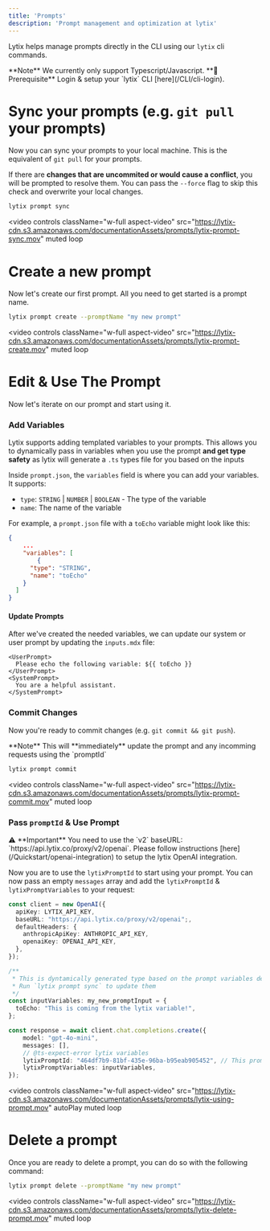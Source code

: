 ```yaml
---
title: 'Prompts'
description: 'Prompt management and optimization at lytix'
---
```



Lytix helps manage prompts directly in the CLI using our `lytix` cli commands. 

<Info>
  **Note** We currently only support Typescript/Javascript.
</Info>

<Info>
  **🚨 Prerequisite** Login & setup your `lytix` CLI [here](/CLI/cli-login).
</Info>

# Sync your prompts (e.g. `git pull` your prompts)

Now you can sync your prompts to your local machine. This is the equivalent of `git pull` for your prompts. 

If there are **changes that are uncommited or would cause a conflict**, you will be prompted to resolve them. You can pass the `--force` flag to skip this check and overwrite your local changes.

```bash
lytix prompt sync
```

<video
  controls
  className="w-full aspect-video"
  src="https://lytix-cdn.s3.amazonaws.com/documentationAssets/prompts/lytix-prompt-sync.mov"
  muted
  loop
></video>

# Create a new prompt

Now let's create our first prompt. All you need to get started is a prompt name.

```bash
lytix prompt create --promptName "my new prompt"
```

<video
  controls
  className="w-full aspect-video"
  src="https://lytix-cdn.s3.amazonaws.com/documentationAssets/prompts/lytix-prompt-create.mov"
  muted
  loop
></video>


# Edit & Use The Prompt

Now let's iterate on our prompt and start using it.

### Add Variables

Lytix supports adding templated variables to your prompts. This allows you to dynamically pass in variables when you use the prompt **and get type safety** as lytix will generate a `.ts` types file for you based on the inputs

Inside `prompt.json`, the `variables` field is where you can add your variables. It supports:

- `type`: `STRING` | `NUMBER` | `BOOLEAN` - The type of the variable
- `name`: The name of the variable 

For example, a `prompt.json` file with a `toEcho` variable might look like this:
```json
{
    ...
    "variables": [
        {
      "type": "STRING",
      "name": "toEcho"
    }
  ]
}
```

#### Update Prompts

After we've created the needed variables, we can update our system or user prompt by updating the `inputs.mdx` file: 

```mdx
<UserPrompt>
  Please echo the following variable: ${{ toEcho }}
</UserPrompt>
<SystemPrompt>
  You are a helpful assistant.
</SystemPrompt>
```

### Commit Changes

Now you're ready to commit changes (e.g. `git commit && git push`). 

<Note>
  **Note** This will **immediately** update the prompt and any incomming requests using the `promptId`
</Note>

```bash
lytix prompt commit
```

<video
  controls
  className="w-full aspect-video"
  src="https://lytix-cdn.s3.amazonaws.com/documentationAssets/prompts/lytix-prompt-commit.mov"
  muted
  loop
></video>

### Pass `promptId` & Use Prompt

<Note>
  ⚠️ **Important** You need to use the `v2` baseURL: `https://api.lytix.co/proxy/v2/openai`. Please follow instructions [here](/Quickstart/openai-integration) to setup the lytix OpenAI integration.
</Note>

Now you are to use the `lytixPromptId` to start using your prompt. You can now pass an empty `messages` array and add the `lytixPromptId` & `lytixPromptVariables` to your request:

```ts
const client = new OpenAI({
  apiKey: LYTIX_API_KEY,
  baseURL: "https://api.lytix.co/proxy/v2/openai";,
  defaultHeaders: {
    anthropicApiKey: ANTHROPIC_API_KEY,
    openaiKey: OPENAI_API_KEY,
  },
});

/**
 * This is dyntamically generated type based on the prompt variables defined in `prompt.json`. 
 * Run `lytix prompt sync` to update them
 */
const inputVariables: my_new_promptInput = {
  toEcho: "This is coming from the lytix variable!",
};

const response = await client.chat.completions.create({
    model: "gpt-4o-mini",
    messages: [],
    // @ts-expect-error lytix variables
    lytixPromptId: "464df7b9-81bf-435e-96ba-b95eab905452", // This promptId comes from the `prompt.json` file
    lytixPromptVariables: inputVariables,
});
```


<video
  controls
  className="w-full aspect-video"
  src="https://lytix-cdn.s3.amazonaws.com/documentationAssets/prompts/lytix-using-prompt.mov"
  autoPlay
  muted
  loop
></video>

# Delete a prompt

Once you are ready to delete a prompt, you can do so with the following command:

```bash
lytix prompt delete --promptName "my new prompt"
```

<video
  controls
  className="w-full aspect-video"
  src="https://lytix-cdn.s3.amazonaws.com/documentationAssets/prompts/lytix-delete-prompt.mov"
  muted
  loop
></video>



